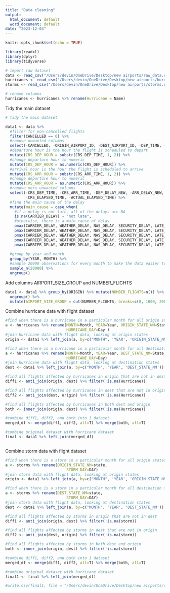 ---
title: "Data cleaning"
output:
  html_document: default
  word_document: default
date: "2023-12-03"
---

```{r setup, include=FALSE}
knitr::opts_chunk$set(echo = TRUE)
```


```{r}
library(readxl)
library(dplyr)
library(tidyverse)

```


```{r}
# import raw dataset 
data <- read_csv("/Users/devin/OneDrive/Desktop/new airports/raw_data.csv")
hurricanes <- read_csv("/Users/devin/OneDrive/Desktop/new airports/hurricanes.csv")
storms <- read_csv("/Users/devin/OneDrive/Desktop/new airports/storms.csv")

# rename columns
hurricanes <- hurricanes %>% rename(Hurricane = Name)
```

Tidy the main dataset 
```{r}
# tidy the main dataset

data1 <- data %>% 
  #filter for non-cancelled flights
  filter(CANCELLED == 0) %>% 
  #remove unwanted columns
  select(-CANCELLED, -ORIGIN_AIRPORT_ID, -DEST_AIRPORT_ID, -DEP_TIME, -ARR_TIME) %>% 
  #departure hour is the hour the flight is scheduled to depart 
  mutate(CRS_DEP_HOUR = substr(CRS_DEP_TIME, 1, 2)) %>% 
  #change departure hour to numeric
  mutate(CRS_DEP_HOUR = as.numeric(CRS_DEP_HOUR)) %>%
  #arrival hour is the hour the flight is scheduled to arrive 
  mutate(CRS_ARR_HOUR = substr(CRS_ARR_TIME, 1, 2)) %>% 
  #change departure hour to numeric
  mutate(CRS_ARR_HOUR = as.numeric(CRS_ARR_HOUR)) %>%
  #remove more unwanted columns
  select(-CRS_DEP_TIME, -CRS_ARR_TIME, -DEP_DELAY_NEW, -ARR_DELAY_NEW,
         -CRS_ELAPSED_TIME, -ACTUAL_ELAPSED_TIME) %>%
  #find the main cause of the delay
  mutate(main_cause = case_when(
    #if a delay is not late, all of the delays are NA 
    is.na(CARRIER_DELAY) ~ "not late",
    #otherwise, there is a main cause of delay
    pmax(CARRIER_DELAY, WEATHER_DELAY, NAS_DELAY, SECURITY_DELAY, LATE_AIRCRAFT_DELAY) == CARRIER_DELAY ~ "carrier",
    pmax(CARRIER_DELAY, WEATHER_DELAY, NAS_DELAY, SECURITY_DELAY, LATE_AIRCRAFT_DELAY) == WEATHER_DELAY ~ "weather",
    pmax(CARRIER_DELAY, WEATHER_DELAY, NAS_DELAY, SECURITY_DELAY, LATE_AIRCRAFT_DELAY) == NAS_DELAY ~ 'nas',
    pmax(CARRIER_DELAY, WEATHER_DELAY, NAS_DELAY, SECURITY_DELAY, LATE_AIRCRAFT_DELAY) == SECURITY_DELAY ~ "security",
    pmax(CARRIER_DELAY, WEATHER_DELAY, NAS_DELAY, SECURITY_DELAY, LATE_AIRCRAFT_DELAY) == LATE_AIRCRAFT_DELAY ~ "late_aircraft")) %>%
  
  #group by year and month
  group_by(YEAR, MONTH) %>%
  #sample 20000 observations for every month to make the data easier to work with
  sample_n(20000) %>%
  ungroup()

```


Add columns AIRPORT_SIZE_GROUP and NUMBER_FLIGHTS
```{r}
data1 <- data1 %>% group_by(ORIGIN) %>% mutate(NUMBER_FLIGHTS=n()) %>%
  ungroup() %>%
  mutate(AIRPORT_SIZE_GROUP = cut(NUMBER_FLIGHTS, breaks=c(0, 1000, 2000, 4000, 10000, 20000, 40000, 100000, Inf), labels=c(0, 1, 2, 3, 4, 5, 6, 7)))


```

Combine hurricane data with flight dataset
```{r}

#find when there is a hurricane in a particular month for all origin states
a <- hurricanes %>% rename(MONTH=Month, YEAR=Year, ORIGIN_STATE_NM=State, 
                           HURRICANE_DAY=Day )
#join hurricane data with flight data, looking at origin states
origin <- data1 %>% left_join(a, by=c("MONTH", 'YEAR', 'ORIGIN_STATE_NM'))

#find when there is a hurricane in a particular month for all destination states 
a <- hurricanes %>% rename(MONTH=Month, YEAR=Year, DEST_STATE_NM=State,
                           HURRICANE_DAY=Day)
#join hurricane data with flight data, looking at destination states 
dest <- data1 %>% left_join(a, by=c("MONTH", 'YEAR', 'DEST_STATE_NM'))

#find all flights affected by hurricanes in origin that are not in dest 
diff1 <- anti_join(origin, dest) %>% filter(!is.na(Hurricane))

#find all flights affected by hurricanes in dest that are not in origin 
diff2 <- anti_join(dest, origin) %>% filter(!is.na(Hurricane))

#find all flights affected by hurricanes in both dest and origin
both <- inner_join(origin, dest) %>% filter(!is.na(Hurricane))

#combine diff1, diff2, and both into 1 dataset 
merged_df <- merge(diff1, diff2, all=T) %>% merge(both, all=T)

#combine original dataset with hurricane dataset
final <- data1 %>% left_join(merged_df)



```

Combine storm data with flight dataset
```{r}
#find when there is a storm in a particular month for all origin states
a <- storms %>% rename(ORIGIN_STATE_NM=state, 
                           STORM_DAY=DAY)
#join storm data with flight data, looking at origin states
origin <- data1 %>% left_join(a, by=c("MONTH", 'YEAR', 'ORIGIN_STATE_NM'))

#find when there is a storm in a particular month for all destination states 
a <- storms %>% rename(DEST_STATE_NM=state,
                           STORM_DAY=DAY)
#join storm data with flight data, looking at destination states 
dest <- data1 %>% left_join(a, by=c("MONTH", 'YEAR', 'DEST_STATE_NM'))

#find all flights affected by storms in origin that are not in dest 
diff1 <- anti_join(origin, dest) %>% filter(!is.na(storm))

#find all flights affected by storms in dest that are not in origin 
diff2 <- anti_join(dest, origin) %>% filter(!is.na(storm))

#find all flights affected by storms in both dest and origin
both <- inner_join(origin, dest) %>% filter(!is.na(storm))

#combine diff1, diff2, and both into 1 dataset 
merged_df <- merge(diff1, diff2, all=T) %>% merge(both, all=T)

#combine original dataset with hurricane dataset
final1 <- final %>% left_join(merged_df)


```


```{r}
#write.csv(final1, file = "/Users/devin/OneDrive/Desktop/new airports/cleaned_data.csv", row.names = FALSE)

```
